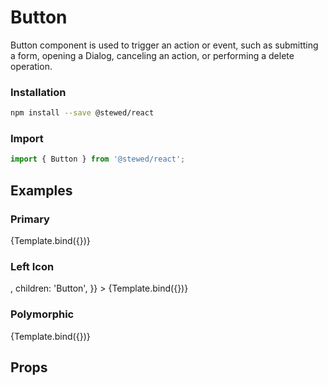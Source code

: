 
<Meta title="Components/Button" component={Button} />

# Button

Button component is used to trigger an action or event, such as submitting a form, opening a Dialog, canceling an action, or performing a delete operation.

### Installation

```bash
npm install --save @stewed/react
```

### Import

```js
import { Button } from '@stewed/react';
```

## Examples


### Primary

<Canvas>
    <Story
        name="Primary"
        args={{
            disabled: false,
            size: 'md',
            skin: 'primary',
            appearance: 'filled',
            shape: 'square',
            children: 'Button',
        }}
    >
        {Template.bind({})}
    </Story>
</Canvas>

### Left Icon

<Canvas>
    <Story
        name="Left Icon"
        args={{
            leftIcon: <FiSearch />,
            children: 'Button',
        }}
    >
        {Template.bind({})}
    </Story>
</Canvas>

### Polymorphic

<Canvas>
    <Story
        name="Polymorphic"
        args={{
            as: 'a',
            href: '#',
            children: 'Button',
        }}
    >
        {Template.bind({})}
    </Story>
</Canvas>

## Props

<ArgsTable of={Button} />
